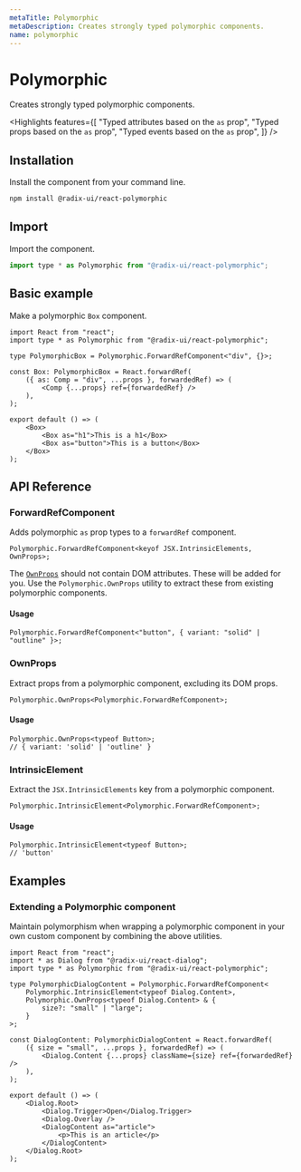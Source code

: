 ```yaml
---
metaTitle: Polymorphic
metaDescription: Creates strongly typed polymorphic components.
name: polymorphic
---
```


# Polymorphic

<Description>Creates strongly typed polymorphic components.</Description>

<Highlights
	features={[
		"Typed attributes based on the `as` prop",
		"Typed props based on the `as` prop",
		"Typed events based on the `as` prop",
	]}
/>

## Installation

Install the component from your command line.

```bash
npm install @radix-ui/react-polymorphic
```

## Import

Import the component.

```jsx
import type * as Polymorphic from "@radix-ui/react-polymorphic";
```

## Basic example

Make a polymorphic `Box` component.

```tsx
import React from "react";
import type * as Polymorphic from "@radix-ui/react-polymorphic";

type PolymorphicBox = Polymorphic.ForwardRefComponent<"div", {}>;

const Box: PolymorphicBox = React.forwardRef(
	({ as: Comp = "div", ...props }, forwardedRef) => (
		<Comp {...props} ref={forwardedRef} />
	),
);

export default () => (
	<Box>
		<Box as="h1">This is a h1</Box>
		<Box as="button">This is a button</Box>
	</Box>
);
```

## API Reference

### ForwardRefComponent

Adds polymorphic `as` prop types to a `forwardRef` component.

```tsx line=1,4
Polymorphic.ForwardRefComponent<keyof JSX.IntrinsicElements, OwnProps>;
```

The [`OwnProps`](/primitives/docsutilities/polymorphic#ownprops) should not contain DOM attributes. These will be added for you. Use the `Polymorphic.OwnProps` utility to extract these from existing polymorphic components.

#### Usage

```tsx
Polymorphic.ForwardRefComponent<"button", { variant: "solid" | "outline" }>;
```

### OwnProps

Extract props from a polymorphic component, excluding its DOM props.

```tsx line=1,3
Polymorphic.OwnProps<Polymorphic.ForwardRefComponent>;
```

#### Usage

```tsx
Polymorphic.OwnProps<typeof Button>;
// { variant: 'solid' | 'outline' }
```

### IntrinsicElement

Extract the `JSX.IntrinsicElements` key from a polymorphic component.

```tsx line=1,3
Polymorphic.IntrinsicElement<Polymorphic.ForwardRefComponent>;
```

#### Usage

```tsx
Polymorphic.IntrinsicElement<typeof Button>;
// 'button'
```

## Examples

### Extending a Polymorphic component

Maintain polymorphism when wrapping a polymorphic component in your own custom component by combining the above utilities.

```tsx
import React from "react";
import * as Dialog from "@radix-ui/react-dialog";
import type * as Polymorphic from "@radix-ui/react-polymorphic";

type PolymorphicDialogContent = Polymorphic.ForwardRefComponent<
	Polymorphic.IntrinsicElement<typeof Dialog.Content>,
	Polymorphic.OwnProps<typeof Dialog.Content> & {
		size?: "small" | "large";
	}
>;

const DialogContent: PolymorphicDialogContent = React.forwardRef(
	({ size = "small", ...props }, forwardedRef) => (
		<Dialog.Content {...props} className={size} ref={forwardedRef} />
	),
);

export default () => (
	<Dialog.Root>
		<Dialog.Trigger>Open</Dialog.Trigger>
		<Dialog.Overlay />
		<DialogContent as="article">
			<p>This is an article</p>
		</DialogContent>
	</Dialog.Root>
);
```
